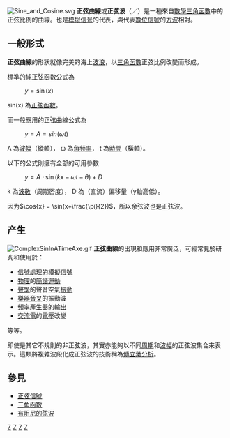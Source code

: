{{Unreferenced|time=2022-05-15T14:50:04+00:00}}
{{noteTA
|1=zh-hans:模拟信号; zh-tw:類比訊號;
|2=zh-hans:信号; zh-tw:訊號;
|3=zh-hans:锯形波; zh-tw:鋸齒波;
|4=zh-hans:数字信号; zh-tw:數位信號;
}}
[[File:Sine_and_Cosine.svg|right]]
'''正弦曲線'''或'''正弦波'''（'''{{lang|en|Sinusoid}}'''／'''{{lang|en|Sine wave}}'''）是一種來自[[數學|數學]][[三角函數|三角函數]]中的正弦比例的曲線。也是[[模拟信号|模拟信号]]的代表，與代表[[數位信號|數位信號]]的[[方波|方波]]相對。

== 一般形式 ==

'''正弦曲線'''的形狀就像完美的海上[[波浪|波浪]]，以[[三角函數|三角函數]]正弦比例改變而形成。

標準的純正弦函數公式為

: <math> y = \sin(x) </math>

sin(x) 為[[正弦函數|正弦函數]]。

而一般應用的正弦曲線公式為

: <math>y = A=sin ( \omega t)</math>

A 為[[波幅|波幅]]（縱軸）， ω 為[[角频率|角频率]]， t 為[[時間|時間]]（橫軸）。

以下的公式則擁有全部的可用參數

: <math>y = A \cdot \sin ( kx - \omega t - \theta ) + D</math>

k 為[[波數|波數]]（周期密度）， D 為（直流）偏移量（y軸高低）。

因为<math>\cos{x} = \sin(x+\frac{\pi}{2})</math>，所以余弦波也是正弦波。

== 产生 ==
[[File:ComplexSinInATimeAxe.gif|thumb]]
'''正弦曲線'''的出現和應用非常廣泛，可經常見於研究和使用於：
* [[信號處理|信號處理]]的[[模擬信號|模擬信號]]
* [[物理|物理]]的[[簡諧運動|簡諧運動]]
* [[聲學|聲學]]的聲音空氣[[振動|振動]]
* [[樂器|樂器]][[音叉|音叉]]的振動波
* [[頻率產生器|頻率產生器]]的[[輸出|輸出]]
* [[交流電|交流電]]的[[電壓|電壓]]改變
等等。

即使是其它不規則的非正弦波，其實亦能夠以不同[[周期|周期]]和[[波幅|波幅]]的正弦波集合來表示。這類將複雜波段化成正弦波的技術稱為[[傅立葉分析|傅立葉分析]]。

== 參見 ==
*[[正弦信號|正弦信號]]
*[[三角函數|三角函數]]
*[[有阻尼的弦波|有阻尼的弦波]]

{{三角函數}}

[[Category:振动和波|Z]]
[[Category:三角学|Z]]
[[Category:信号处理|Z]]
[[Category:超越曲线|Z]]